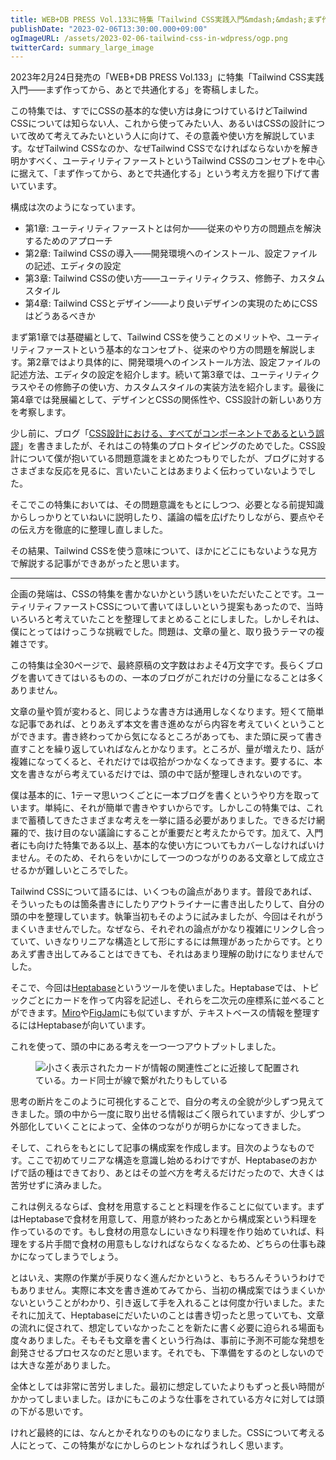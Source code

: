 ```yaml
---
title: WEB+DB PRESS Vol.133に特集「Tailwind CSS実践入門&mdash;&mdash;まず作ってから、あとで共通化する」を寄稿しました &#35;wdpress
publishDate: "2023-02-06T13:30:00.000+09:00"
ogImageURL: /assets/2023-02-06-tailwind-css-in-wdpress/ogp.png
twitterCard: summary_large_image
---
```



2023年2月24日発売の「WEB+DB PRESS Vol.133」に特集「Tailwind CSS実践入門&mdash;&mdash;まず作ってから、あとで共通化する」を寄稿しました。

<Tweet id="https://twitter.com/wdpress/status/1622416916987129857" />

この特集では、すでにCSSの基本的な使い方は身につけているけどTailwind CSSについては知らない人、これから使ってみたい人、あるいはCSSの設計について改めて考えてみたいという人に向けて、その意義や使い方を解説しています。なぜTailwind CSSなのか、なぜTailwind CSSでなければならないかを解き明かすべく、ユーティリティファーストというTailwind CSSのコンセプトを中心に据えて、「まず作ってから、あとで共通化する」という考え方を掘り下げて書いています。

構成は次のようになっています。

- 第1章: ユーティリティファーストとは何か&mdash;&mdash;従来のやり方の問題点を解決するためのアプローチ
- 第2章: Tailwind CSSの導入&mdash;&mdash;開発環境へのインストール、設定ファイルの記述、エディタの設定
- 第3章: Tailwind CSSの使い方&mdash;&mdash;ユーティリティクラス、修飾子、カスタムスタイル
- 第4章: Tailwind CSSとデザイン&mdash;&mdash;より良いデザインの実現のためにCSSはどうあるべきか

まず第1章では基礎編として、Tailwind CSSを使うことのメリットや、ユーティリティファーストという基本的なコンセプト、従来のやり方の問題を解説します。第2章ではより具体的に、開発環境へのインストール方法、設定ファイルの記述方法、エディタの設定を紹介します。続いて第3章では、ユーティリティクラスやその修飾子の使い方、カスタムスタイルの実装方法を紹介します。最後に第4章では発展編として、デザインとCSSの関係性や、CSS設計の新しいあり方を考察します。

少し前に、ブログ「[CSS設計における、すべてがコンポーネントであるという誤謬](/2022-06-11-css-components)」を書きましたが、それはこの特集のプロトタイピングのためでした。CSS設計について僕が抱いている問題意識をまとめたつもりでしたが、ブログに対するさまざまな反応を見るに、言いたいことはあまりよく伝わっていないようでした。

そこでこの特集においては、その問題意識をもとにしつつ、必要となる前提知識からしっかりとていねいに説明したり、議論の幅を広げたりしながら、要点やその伝え方を徹底的に整理し直しました。

その結果、Tailwind CSSを使う意味について、ほかにどこにもないような見方で解説する記事ができあがったと思います。

---

企画の発端は、CSSの特集を書かないかという誘いをいただいたことです。ユーティリティファーストCSSについて書いてほしいという提案もあったので、当時いろいろと考えていたことを整理してまとめることにしました。しかしそれは、僕にとってはけっこうな挑戦でした。問題は、文章の量と、取り扱うテーマの複雑さです。

この特集は全30ページで、最終原稿の文字数はおよそ4万文字です。長らくブログを書いてきてはいるものの、一本のブログがこれだけの分量になることは多くありません。

文章の量や質が変わると、同じような書き方は通用しなくなります。短くて簡単な記事であれば、とりあえず本文を書き進めながら内容を考えていくということができます。書き終わってから気になるところがあっても、また頭に戻って書き直すことを繰り返していればなんとかなります。ところが、量が増えたり、話が複雑になってくると、それだけでは収拾がつかなくなってきます。要するに、本文を書きながら考えているだけでは、頭の中で話が整理しきれないのです。

僕は基本的に、1テーマ思いつくごとに一本ブログを書くというやり方を取っています。単純に、それが簡単で書きやすいからです。しかしこの特集では、これまで蓄積してきたさまざまな考えを一挙に語る必要がありました。できるだけ網羅的で、抜け目のない議論にすることが重要だと考えたからです。加えて、入門者にも向けた特集である以上、基本的な使い方についてもカバーしなければいけません。そのため、それらをいかにして一つのつながりのある文章として成立させるかが難しいところでした。

Tailwind CSSについて語るには、いくつもの論点があります。普段であれば、そういったものは箇条書きにしたりアウトライナーに書き出したりして、自分の頭の中を整理しています。執筆当初もそのように試みましたが、今回はそれがうまくいきませんでした。なぜなら、それぞれの論点がかなり複雑にリンクし合っていて、いきなりリニアな構造として形にするには無理があったからです。とりあえず書き出してみることはできても、それはあまり理解の助けになりませんでした。

そこで、今回は[Heptabase](https://heptabase.com/)というツールを使いました。Heptabaseでは、トピックごとにカードを作って内容を記述し、それらを二次元の座標系に並べることができます。[Miro](https://miro.com/ja/)や[FigJam](https://www.figma.com/ja/figjam/)にも似ていますが、テキストベースの情報を整理するにはHeptabaseが向いています。

これを使って、頭の中にある考えを一つ一つアウトプットしました。

<figure>
	<Image
		class="shadow-none"
		src={import("./assets/2023-02-06-tailwind-css-in-wdpress/heptabase.png")}
		alt="小さく表示されたカードが情報の関連性ごとに近接して配置されている。カード同士が線で繋がれたりもしている"
		title="Heptabaseのスクリーンショット"
	/>
</figure>

思考の断片をこのように可視化することで、自分の考えの全貌が少しずつ見えてきました。頭の中から一度に取り出せる情報はごく限られていますが、少しずつ外部化していくことによって、全体のつながりが明らかになってきました。

そして、これらをもとにして記事の構成案を作成します。目次のようなものです。ここで初めてリニアな構造を意識し始めるわけですが、Heptabaseのおかげで話の種はできており、あとはその並べ方を考えるだけだったので、大きくは苦労せずに済みました。

これは例えるならば、食材を用意することと料理を作ることに似ています。まずはHeptabaseで食材を用意して、用意が終わったあとから構成案という料理を作っているのです。もし食材の用意なしにいきなり料理を作り始めていれば、料理をする片手間で食材の用意もしなければならなくなるため、どちらの仕事も疎かになってしまうでしょう。

とはいえ、実際の作業が手戻りなく進んだかというと、もちろんそういうわけでもありません。実際に本文を書き進めてみてから、当初の構成案ではうまくいかないということがわかり、引き返して手を入れることは何度か行いました。またそれに加えて、Heptabaseにだいたいのことは書き切ったと思っていても、文章の流れに促されて、想定していなかったことを新たに書く必要に迫られる場面も度々ありました。そもそも文章を書くという行為は、事前に予測不可能な発想を創発させるプロセスなのだと思います。それでも、下準備をするのとしないのでは大きな差がありました。

全体としては非常に苦労しました。最初に想定していたよりもずっと長い時間がかかってしまいました。ほかにもこのような仕事をされている方々に対しては頭の下がる思いです。

けれど最終的には、なんとかそれなりのものになりました。CSSについて考える人にとって、この特集がなにかしらのヒントなればうれしく思います。
